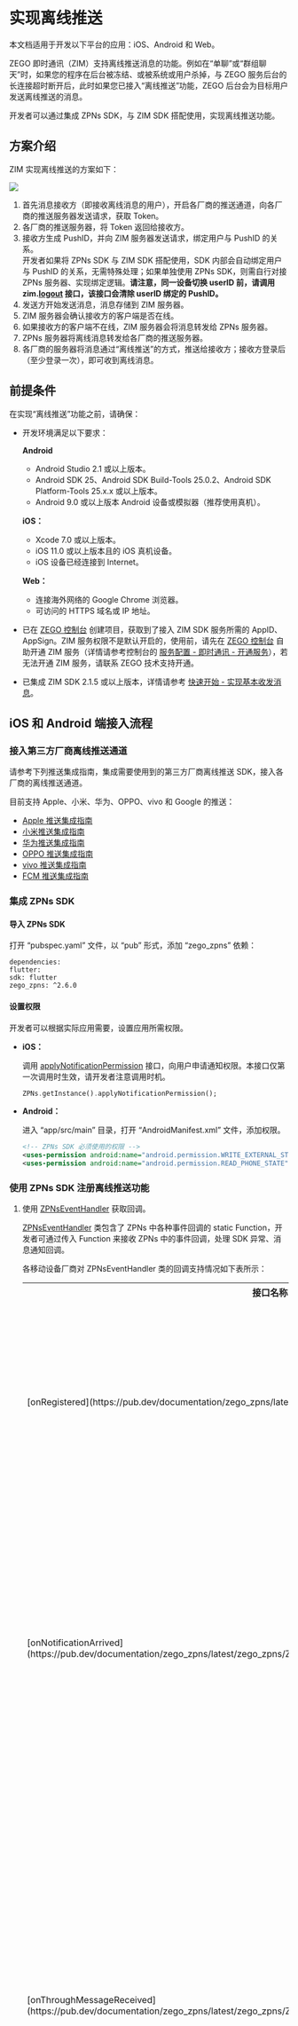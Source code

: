 # 实现离线推送


<Note title="说明">
本文档适用于开发以下平台的应用：iOS、Android 和 Web。
</Note>

ZEGO 即时通讯（ZIM）支持离线推送消息的功能。例如在“单聊”或“群组聊天”时，如果您的程序在后台被冻结、或被系统或用户杀掉，与 ZEGO 服务后台的长连接超时断开后，此时如果您已接入“离线推送”功能，ZEGO 后台会为目标用户发送离线推送的消息。

开发者可以通过集成 ZPNs SDK，与 ZIM SDK 搭配使用，实现离线推送功能。

## 方案介绍

ZIM 实现离线推送的方案如下：

<Frame width="512" height="auto" caption="">
  <img src="https://doc-media.zego.im/sdk-doc/Pics/ZIM/OfflinePush/Android.png" />
</Frame>

1. 首先消息接收方（即接收离线消息的用户），开启各厂商的推送通道，向各厂商的推送服务器发送请求，获取 Token。
2. 各厂商的推送服务器，将 Token 返回给接收方。
3. 接收方生成 PushID，并向 ZIM 服务器发送请求，绑定用户与 PushID 的关系。
    <Note title="说明">  
    开发者如果将 ZPNs SDK 与 ZIM SDK 搭配使用，SDK 内部会自动绑定用户与 PushID 的关系，无需特殊处理；如果单独使用 ZPNs SDK，则需自行对接 ZPNs 服务器、实现绑定逻辑。**请注意，同一设备切换 userID 前，请调用 zim.[logout](https://pub.dev/documentation/zego_zim/latest/zego_zim/ZIM/logout.html) 接口，该接口会清除 userID 绑定的 PushID。**
    </Note>
4. 发送方开始发送消息，消息存储到 ZIM 服务器。
5. ZIM 服务器会确认接收方的客户端是否在线。
6. 如果接收方的客户端不在线，ZIM 服务器会将消息转发给 ZPNs 服务器。
7. ZPNs 服务器将离线消息转发给各厂商的推送服务器。
8. 各厂商的服务器将消息通过“离线推送”的方式，推送给接收方；接收方登录后（至少登录一次），即可收到离线消息。

## 前提条件

在实现“离线推送”功能之前，请确保：

- 开发环境满足以下要求：

    **Android** 
    - Android Studio 2.1 或以上版本。
    - Android SDK 25、Android SDK Build-Tools 25.0.2、Android SDK Platform-Tools 25.x.x 或以上版本。
    - Android 9.0 或以上版本 Android 设备或模拟器（推荐使用真机）。

    **iOS：** 
    - Xcode 7.0 或以上版本。
    - iOS 11.0 或以上版本且的 iOS 真机设备。
    - iOS 设备已经连接到 Internet。

    **Web：**    
    - 连接海外网络的 Google Chrome 浏览器。
    - 可访问的 HTTPS 域名或 IP 地址。
- 已在 [ZEGO 控制台](https://console.zego.im) 创建项目，获取到了接入 ZIM SDK 服务所需的 AppID、AppSign。ZIM 服务权限不是默认开启的，使用前，请先在 [ZEGO 控制台](https://console.zego.im) 自助开通 ZIM 服务（详情请参考控制台的 [服务配置 - 即时通讯 - 开通服务](https://doc-zh.zego.im/article/14994)），若无法开通 ZIM 服务，请联系 ZEGO 技术支持开通。
- 已集成 ZIM SDK 2.1.5 或以上版本，详情请参考 [快速开始 - 实现基本收发消息](./../Send%20and%20receive%20messages.mdx)。


## iOS 和 Android 端接入流程

### 接入第三方厂商离线推送通道

请参考下列推送集成指南，集成需要使用到的第三方厂商离线推送 SDK，接入各厂商的离线推送通道。

目前支持 Apple、小米、华为、OPPO、vivo 和 Google 的推送：

- [Apple 推送集成指南](./Integrate%20APNs.mdx)
- [小米推送集成指南](./Integrate%20Xiaomi.mdx)
- [华为推送集成指南](./Integrate%20Huawei.mdx)
- [OPPO 推送集成指南](./Integrate%20OPPO.mdx)
- [vivo 推送集成指南](./Integrate%20vivo.mdx)
- [FCM 推送集成指南](./Integrate%20FCM.mdx)

### 集成 ZPNs SDK

#### 导入 ZPNs SDK

打开 “pubspec.yaml” 文件，以 “pub” 形式，添加 “zego_zpns” 依赖：

```pub
dependencies:
flutter:
sdk: flutter
zego_zpns: ^2.6.0
```

#### 设置权限

开发者可以根据实际应用需要，设置应用所需权限。

- **iOS：**

    调用 [applyNotificationPermission](https://pub.dev/documentation/zego_zpns/latest/zego_zpns/ZPNs/applyNotificationPermission.html) 接口，向用户申请通知权限。本接口仅第一次调用时生效，请开发者注意调用时机。

    ```dart
    ZPNs.getInstance().applyNotificationPermission();
    ```

- **Android：**

    进入 “app/src/main” 目录，打开 “AndroidManifest.xml” 文件，添加权限。 

    ```xml
    <!-- ZPNs SDK 必须使用的权限 -->
    <uses-permission android:name="android.permission.WRITE_EXTERNAL_STORAGE" />
    <uses-permission android:name="android.permission.READ_PHONE_STATE" />
    ```

### 使用 ZPNs SDK 注册离线推送功能

1.  使用 [ZPNsEventHandler](https://pub.dev/documentation/zego_zpns/latest/zego_zpns/ZPNsEventHandler-class.html) 获取回调。

    <a id="HowToGetPushID"></a>

    [ZPNsEventHandler](https://pub.dev/documentation/zego_zpns/latest/zego_zpns/ZPNsEventHandler-class.html) 类包含了 ZPNs 中各种事件回调的 static Function，开发者可通过传入 Function 来接收 ZPNs 中的事件回调，处理 SDK 异常、消息通知回调。

    各移动设备厂商对 ZPNsEventHandler 类的回调支持情况如下表所示：

    <table>
    <tbody><tr>
    <th>接口名称</th>
    <th>接口说明</th>
    <th>厂商支持情况</th>
    </tr>
    <tr>
    <td>[onRegistered](https://pub.dev/documentation/zego_zpns/latest/zego_zpns/ZPNsEventHandler/onRegistered.html)</td>
    <td>厂商注册“离线推送”的结果回调。厂商注册“离线推送”的结果，会统一在此接口抛出，可通过该回调获取到 PushID。</td>
    <td>所有厂商都支持该回调。</td>
    </tr>
    <tr>
    <td>[onNotificationArrived](https://pub.dev/documentation/zego_zpns/latest/zego_zpns/ZPNsEventHandler/onNotificationArrived.html)</td>
    <td>厂商通知展示回调。厂商通知展示回调，统一在此接口抛出。</td>
    <td><ul><li>苹果: 支持该回调。</li><li>小米：App 处于前后台状态下才能收到此回调。</li><li>华为：不支持该回调。</li><li>OPPO：不支持该回调。</li><li>vivo：不支持该回调。</li><li>Google: 不支持该回调。</li></ul></td>
    </tr>
    <tr>
    <td>[onThroughMessageReceived](https://pub.dev/documentation/zego_zpns/latest/zego_zpns/ZPNsEventHandler/onThroughMessageReceived.html)</td>
    <td>厂商透传消息回调。各厂商返回的透传消息都会触发该接口，并在此接口抛出通知。</td>
    <td><ul><li>苹果: 暂不支持该回调。</li><li>小米：不支持该回调。</li><li>vivo：不支持该回调。</li><li>华为：支持该回调，但请先参考华为官方文档 <a href="https://developer.huawei.com/consumer/cn/doc/HMSCore-Guides/faq-0000001050042183#section037425218509" target="_blank">推送服务 - FAQ - 申请特殊权限</a> 申请**高优先级透传消息权限**。</li><li>OPPO：不支持该回调。</li><li>Google：APP 处于前后台状态下才能收到此回调。</li></ul></td>
    </tr>
    </tbody></table>

    <Accordion title="使用 ZPNsEventHandler 注册回调示例（以 onRegistered 为例）" defaultOpen="false">
      1. 开发者可以自定义一个 ZPNsEventHandlerManager 类，在类中新建一个名为 loadingEventHandler 的静态方法，在该方法中实现 [onRegistered](https://pub.dev/documentation/zego_zpns/latest/zego_zpns/ZPNsEventHandler/onRegistered.html)，并在该方法触发时打印错误信息和 PushID。

          ```dart
          class ZPNsEventHandlerManager {
              static loadingEventHandler() {
                  ZPNsEventHandler.onRegistered = (ZPNsRegisterMessage registerMessage) {
                      log(registerMessage.errorCode.toString());
                      log(registerMessage.errorMessage);
                      log(registerMessage.pushID);
                  };
              }
          }
          ```

      2. 在开始运行程序时，调用 loadingEventHandler 方法，实现 [ZPNsEventHandler](https://pub.dev/documentation/zego_zpns/latest/zego_zpns/ZPNsEventHandler-class.html) 回调。

          ```dart
          void main() {
                  runApp(const MyApp());

                  ZPNsEventHandlerManager.loadingEventHandler();
          }
          ```

      此后当 [onRegistered](https://pub.dev/documentation/zego_zpns/latest/zego_zpns/ZPNsEventHandler/onRegistered.html) 事件触发时，便会在控制台打印 PushID。
    </Accordion>


2. 配置安卓第三方推送通道。

    根据前提条件集成的第三方厂商离线推送 SDK，启用各厂商的推送功能，然后调用 [setPushConfig](https://pub.dev/documentation/zego_zpns/latest/zego_zpns/ZPNs/setPushConfig.html) 接口，配置第三方推送通道。

    - 配置 FCM 推送

        ```dart
        ZPNsConfig zpnsConfig = ZPNsConfig();
        // 注意，开启 fcm 推送时，其他厂商推送通道不可用
        zpnsConfig.enableFCMPush = true;
        ZPNs.setPushConfig(zpnsConfig);
        ```

    - 配置其他厂商推送，以下示例代码以华为为例：

        ```dart
        ZPNsConfig config = ZPNsConfig();
        config.enableHWPush = true;
        config.hwAppID = "Your Huawei ID";
        ZPNs.setPushConfig(config);
        ```

3. 注册离线推送功能。

    调用 [registerPush](https://pub.dev/documentation/zego_zpns/latest/zego_zpns/ZPNs/registerPush.html) 接口注册离线推送。调用此接口有一定性能开销。

    <Note title="说明">
    - 在 iOS 端调用 [registerPush](https://pub.dev/documentation/zego_zpns/latest/zego_zpns/ZPNs/registerPush.html) 接口时，您需要根据打包时选择的证书为 development 还是 distribution 而提前填写 `ZPNsIOSEnvironment`。切换证书时，请更改此枚举。
    - 证书为 development 时，`ZPNsIOSEnvironment` 为 `Development`。
    - 证书为 distribution 时，`ZPNsIOSEnvironment` 为 `Production`。
    - 如果您尚不清楚当前所处的 `ZPNsIOSEnvironment`，请填 `ZPNsIOSEnvironment.Automatic`。`Automaic` 可能受 iOS 系统版本影响，若 iOS 系统进行大版本更新后，请留意 [ZPNs 发布日志](./../Client%20SDKs/ZPNs%20release%20notes.mdx)。
    </Note>

    ```dart
    // 注册离线推送。
    // 在 iOS 调用 registerPush 接口时，iOSNotificationArrivedConfig 参数可以用来设置普通弹窗推送在前台到达时，是否展示弹窗、角标、声音，若希望不展示可不填。
    ZPNs.getInstance().registerPush(iOSEnvironment: ZPNsIOSEnvironment.Automatic,iOSNotificationArrivedConfig: ZPNsIOSNotificationArrivedConfig()..isPresentBadge=true..isPresentSound=true..isPresentAlert=true,enableIOSVoIP: true)
    .catchError((onError) {
        if (onError is PlatformException) {
        // Notice exception here
        log(onError.message ?? "");
        }
    });
    ```

    注册离线推送功能后，可以通过 [ZPNsEventHandler](https://pub.dev/documentation/zego_zpns/latest/zego_zpns/ZPNsEventHandler-class.html) 类中的 [onRegistered](https://pub.dev/documentation/zego_zpns/latest/zego_zpns/ZPNsEventHandler/onRegistered.html) 回调，获取到离线推送的 `pushID`，向指定设备推送离线消息。


## Web 端接入流程

### 接入 FCM 离线推送通道

请参考 [Web 推送集成指南](./Integrate%20FCM%20(for%20web).mdx)，集成 FCM 离线推送 SDK。

### 集成 ZPNs SDK

打开 “pubspec.yaml” 文件，以 “pub” 形式，添加 “zego_zpns” 依赖：

<Warning title="注意">

如需使用 ZPNs Flutter SDK 在 Web 端实现离线推送，SDK 版本需为 2.5.0 或以上。
</Warning>

```pub
dependencies:
flutter:
sdk: flutter
zego_zpns: ^2.6.0
```

### 使用 ZPNs SDK 注册离线推送功能

    调用 [registerPush](https://pub.dev/documentation/zego_zpns/latest/zego_zpns/ZPNs/registerPush.html) 接口，在 Web 应用上注册离线推送，请先创建 ZIM 实例，等待页面加载完毕后，再进行注册，否则可能失败。

    ```dart
    ZIMAppConfig appConfig = ZIMAppConfig();
    appConfig.appID = 0;
    appConfig.appSign = "";

    ZIM.create(appConfig);    

    // From firebaseConfig
    ZPNsWebConfig config = ZPNsWebConfig();
    config.apiKey = "";
    config.authDomain = "";
    config.projectID = "";
    config.storageBucket = "";
    config.messagingSenderID = "";
    config.appID = "";
    config.measurementID = "";
    // From Web Push certificates
    config.vapidKey = "";

    ZPNs.getInstance().registerPush(webConfig: config);
    ```

## 使用 ZIM SDK 实现离线推送功能

ZIM 支持在发送单聊消息、发送群组消息、发起呼叫邀请时，使用离线推送消息的功能。

<Warning title="注意">
在实现离线推送前，请确保：
- 参考 [发送消息](./../Send%20and%20receive%20messages.mdx)，实现发送单聊/群聊消息的功能。
- 参考 [呼叫邀请](./Call%20invitation%20signaling.mdx)，实现呼叫邀请。
</Warning>


### 离线推送单聊消息

1. 首先开发者需要通过 [ZIMPushConfig](https://pub.dev/documentation/zego_zim/latest/zego_zim/ZIMPushConfig-class.html) 对象，设置离线推送标题、内容、以及其他自定义属性。

    ```dart
    ZIMPushConfig pushConfig = ZIMPushConfig();
    pushConfig.title = "离线推送标题";
    pushConfig.content = "离线推送内容";
    pushConfig.payload = "自定义透传字段,非必填";
    pushConfig.resourcesID = "资源ID";
    ```

2. 然后通过 [ZIMMessageSendConfig](https://pub.dev/documentation/zego_zim/latest/zego_zim/ZIMMessageSendConfig-class.html) 对象的 `pushConfig` 参数，配置离线消息的相关配置等。

   ```dart
    ZIMMessageSendConfig sendConfig = ZIMMessageSendConfig();
    sendConfig.pushConfig = pushConfig;
    ```

3. 发送方调用 [sendMessage](https://pub.dev/documentation/zego_zim/latest/zego_zim/ZIM/sendMessage.html)，传入 “sendConfig”，向接收方发送带离线推送配置项的消息。

    ```dart
    ZIM.getInstance()!.sendMessage(ZIMTextMessage(message: 'message'), 'toUserID', ZIMConversationType.peer, sendConfig).then((value) => {}).onError((error, stackTrace) => {});
    ```

4. 接收方如果处于离线状态，将会在上线后，接收到发送方之前发送的离线消息。

### 离线推送群组消息

1. 开发者通过 [ZIMPushConfig](https://pub.dev/documentation/zego_zim/latest/zego_zim/ZIMPushConfig-class.html) 对象，设置离线推送标题、内容、以及其他自定义属性。

    ```dart
    ZIMPushConfig pushConfig = ZIMPushConfig();
    pushConfig.title = "离线推送标题";
    pushConfig.content = "离线推送内容";
    pushConfig.payload = "自定义透传字段，非必填";
    pushConfig.resourcesID = "资源 ID，非必填";
    ```

2. 然后通过 [ZIMMessageSendConfig](https://pub.dev/documentation/zego_zim/latest/zego_zim/ZIMMessageSendConfig-class.html) 对象的 `pushConfig` 参数，配置离线消息的相关配置等。

    ```dart
    ZIMMessageSendConfig sendConfig = ZIMMessageSendConfig();
    sendConfig.pushConfig = pushConfig;
    ```


3. 发送方调用 [sendMessage](https://pub.dev/documentation/zego_zim/latest/zego_zim/ZIM/sendMessage.html)，传入 “sentConfig”，向群组内的所有用户发送消息。

    ```dart
    ZIM.getInstance()!.sendMessage(ZIMTextMessage(message: 'message'), 'toGroupID', ZIMConversationType.group, sendConfig).then((value) => {}).onError((error, stackTrace) => {});
    ```

4. 群组内的用户，如果有人处于离线状态，将会在上线后，接收到发送方之前发送的群组离线消息。

### 发送呼叫邀请时使用离线推送功能

1. 开发者通过 [ZIMPushConfig](https://pub.dev/documentation/zego_zim/latest/zego_zim/ZIMPushConfig-class.html) 对象，设置离线推送标题、内容、以及其他自定义属性。

    ```dart
    ZIMPushConfig pushConfig = ZIMPushConfig();
    pushConfig.title = "离线推送标题";
    pushConfig.content = "离线推送内容";
    pushConfig.payload = "自定义透传字段，非必填";
    pushConfig.resourcesID = "资源ID";
    ```
2. 然后通过 [ZIMCallInviteConfig](https://pub.dev/documentation/zego_zim/latest/zego_zim/ZIMCallInviteConfig-class.html) 对象的 `pushConfig` 参数，配置离线消息的相关配置等。

    ```dart
    ZIMCallInviteConfig callInviteConfig = ZIMCallInviteConfig();
    callInviteConfig.pushConfig = pushConfig;
    ```

3. 发送方调用 [callInvite](https://pub.dev/documentation/zego_zim/latest/zego_zim/ZIM/callInvite.html)，传入 “callInviteConfig”，发起呼叫邀请。

    ```dart
      ZIMCallInviteConfig callInviteConfig = ZIMCallInviteConfig();
      callInviteConfig.pushConfig = pushConfig;
      ZIM.getInstance()!.callInvite(["userA","userB"], callInviteConfig).then((value) {
    
      }).catchError((onError){
    
      });
    ```

4. 被邀请的用户若处于离线状态，将会收到对应的离线推送，上线后，若呼叫邀请还未结束，将会收到 [onCallInvitationReceived](https://pub.dev/documentation/zego_zim/latest/zego_zim/ZIMEventHandler/onCallInvitationReceived.html) 的回调。

### 注销离线推送

若开发者希望某台设备不再接收离线推送，可通过调用 [unRegisterPush](https://pub.dev/documentation/zego_zpns/latest/zego_zpns/ZPNs/unregisterPush.html) 接口注销。注销后，发送弹窗推送、静默推送也将不再生效。

```dart
ZPNs.getInstance().unregisterPush();
```

## 在线调试

集成 ZPNs SDK 和获取 Push ID 后，您可以在 [ZEGO 控制台](https://console.zego.im/) 在线调试 ZIM 离线推送功能，详情请参考控制台的 [ZIM 离线推送调试](https://doc-zh.zego.im/article/17949)。
